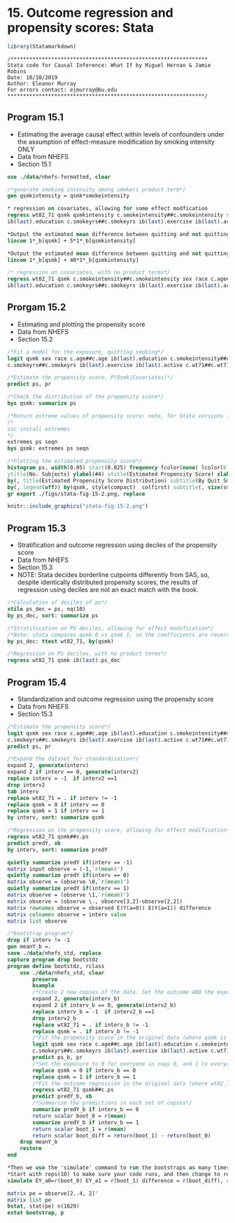 # 15. Outcome regression and propensity scores: Stata{-}

```r
library(Statamarkdown)
```

```
/***************************************************************
Stata code for Causal Inference: What If by Miguel Hernan & Jamie Robins
Date: 10/10/2019
Author: Eleanor Murray 
For errors contact: ejmurray@bu.edu
***************************************************************/
```

## Program 15.1
- Estimating the average causal effect within levels of confounders under the assumption of effect-measure modification by smoking intensity ONLY 
- Data from NHEFS
- Section 15.1

```stata
use ./data/nhefs-formatted, clear
```

```stata
/*generate smoking intensity among smokers product term*/
gen qsmkintensity = qsmk*smokeintensity

* regression on covariates, allowing for some effect modfication
regress wt82_71 qsmk qsmkintensity c.smokeintensity##c.smokeintensity sex race c.age##c.age ///
ib(last).education c.smokeyrs##c.smokeyrs ib(last).exercise ib(last).active c.wt71##c.wt71 

*Output the estimated mean difference between quitting and not quitting value when smoke intensity = 5 cigarettes/ day*
lincom 1*_b[qsmk] + 5*1*_b[qsmkintensity] 

*Output the estimated mean difference between quitting and not quitting value when smoke intensity = 40 cigarettes/ day*
lincom 1*_b[qsmk] + 40*1*_b[qsmkintensity]

/* regression on covariates, with no product terms*/
regress wt82_71 qsmk c.smokeintensity##c.smokeintensity sex race c.age##c.age ///
ib(last).education c.smokeyrs##c.smokeyrs ib(last).exercise ib(last).active c.wt71##c.wt71 
```

## Prorgam 15.2
- Estimating and plotting the propensity score
- Data from NHEFS
- Section 15.2

```stata
/*Fit a model for the exposure, quitting smoking*/
logit qsmk sex race c.age##c.age ib(last).education c.smokeintensity##c.smokeintensity ///
c.smokeyrs##c.smokeyrs ib(last).exercise ib(last).active c.wt71##c.wt71 

/*Estimate the propensity score, P(Qsmk|Covariates)*/
predict ps, pr

/*Check the distribution of the propensity score*/
bys qsmk: summarize ps 

/*Return extreme values of propensity score: note, for Stata versions 15 and above, start by installing extremes*/
/*
ssc install extremes 
*/
extremes ps seqn
bys qsmk: extremes ps seqn

/*Plotting the estimated propensity score*/
histogram ps, width(0.05) start(0.025) frequency fcolor(none) lcolor(black) lpattern(solid) addlabel addlabopts(mlabcolor(black) mlabposition(12) mlabangle(zero)) ///
ytitle(No. Subjects) ylabel(#4) xtitle(Estimated Propensity Score) xlabel(#15)  ///
by(, title(Estimated Propensity Score Distribution) subtitle(By Quit Smoking Status)) ///
by(, legend(off)) by(qsmk, style(compact)  colfirst) subtitle(, size(small) box bexpand)
gr export ./figs/stata-fig-15-2.png, replace
```

```r
knitr::include_graphics("stata-fig-15-2.png")
```

## Program 15.3
- Stratification and outcome regression using deciles of the propensity score
- Data from NHEFS
- Section 15.3
- NOTE: Stata decides borderline cutpoints differently from SAS, so, despite identically distributed propensity scores, the results of regression using deciles are not an exact match with the book.

```stata
/*Calculation of deciles of ps*/
xtile ps_dec = ps, nq(10)
by ps_dec, sort: summarize ps

/*Stratification on PS deciles, allowing for effect modification*/
/*Note: stata compares qsmk 0 vs qsmk 1, so the coefficients are reversed relative to the book*/
by ps_dec: ttest wt82_71, by(qsmk)

/*Regression on PS deciles, with no product terms*/
regress wt82_71 qsmk ib(last).ps_dec
```

## Program 15.4
- Standardization and outcome regression using the propensity score
- Data from NHEFS
- Section 15.3

```stata
/*Estimate the propensity score*/
logit qsmk sex race c.age##c.age ib(last).education c.smokeintensity##c.smokeintensity ///
c.smokeyrs##c.smokeyrs ib(last).exercise ib(last).active c.wt71##c.wt71 
predict ps, pr

/*Expand the dataset for standardization*/
expand 2, generate(interv)
expand 2 if interv == 0, generate(interv2)
replace interv = -1  if interv2 ==1
drop interv2 
tab interv
replace wt82_71 = . if interv != -1
replace qsmk = 0 if interv == 0
replace qsmk = 1 if interv == 1
by interv, sort: summarize qsmk

/*Regression on the propensity score, allowing for effect modification*/
regress wt82_71 qsmk##c.ps
predict predY, xb
by interv, sort: summarize predY

quietly summarize predY if(interv == -1)
matrix input observe = (-1,`r(mean)')
quietly summarize predY if(interv == 0)
matrix observe = (observe \0,`r(mean)')
quietly summarize predY if(interv == 1)
matrix observe = (observe \1,`r(mean)')
matrix observe = (observe \., observe[3,2]-observe[2,2]) 
matrix rownames observe = observed E(Y(a=0)) E(Y(a=1)) difference
matrix colnames observe = interv value
matrix list observe 

/*bootstrap program*/
drop if interv != -1
gen meanY_b =.
save ./data/nhefs_std, replace
capture program drop bootstdz
program define bootstdz, rclass
	use ./data/nhefs_std, clear
		preserve
		bsample 
		/*Create 2 new copies of the data. Set the outcome AND the exposure to missing in the copies*/
		expand 2, generate(interv_b)
		expand 2 if interv_b == 0, generate(interv2_b)
		replace interv_b = -1  if interv2_b ==1
		drop interv2_b
		replace wt82_71 = . if interv_b != -1
		replace qsmk = . if interv_b != -1
		/*Fit the propensity score in the original data (where qsmk is not missing) and generate predictions for everyone*/
		logit qsmk sex race c.age##c.age ib(last).education c.smokeintensity##c.smokeintensity ///
		c.smokeyrs##c.smokeyrs ib(last).exercise ib(last).active c.wt71##c.wt71 
		predict ps_b, pr
		/*Set the exposure to 0 for everyone in copy 0, and 1 to everyone for copy 1*/
		replace qsmk = 0 if interv_b == 0
		replace qsmk = 1 if interv_b == 1
		/*Fit the outcome regression in the original data (where wt82_71 is not missing) and generate predictions for everyone*/
		regress wt82_71 qsmk##c.ps
		predict predY_b, xb
		/*Summarize the predictions in each set of copies*/
		summarize predY_b if interv_b == 0
		return scalar boot_0 = r(mean)
		summarize predY_b if interv_b == 1
		return scalar boot_1 = r(mean)
		return scalar boot_diff = return(boot_1) - return(boot_0)
	drop meanY_b
	restore
end

*Then we use the 'simulate' command to run the bootstraps as many times as we want*
*Start with reps(10) to make sure your code runs, and then change to reps(1000) to generate your final CIs*
simulate EY_a0=r(boot_0) EY_a1 = r(boot_1) difference = r(boot_diff), reps(500) seed(1): bootstdz /

matrix pe = observe[2..4, 2]'
matrix list pe
bstat, stat(pe) n(1629) 
estat bootstrap, p
```
